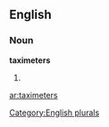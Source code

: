 
==English==

===Noun===
'''taximeters'''

# {{plural of|[[taximeter]]}}

[[Category:English plurals]]

[[ar:taximeters]]